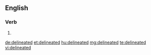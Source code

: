 ==English==

===Verb===
{{head|en}}

# {{en-past of|delineate}}

[[de:delineated]]
[[et:delineated]]
[[hu:delineated]]
[[mg:delineated]]
[[te:delineated]]
[[vi:delineated]]
